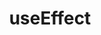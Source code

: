 ---
title: useEffect
desc: Run side effects like data fetching or timers in React using useEffect.
---
